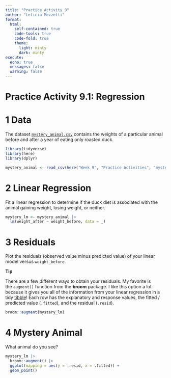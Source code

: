 ```yaml
---
title: "Practice Activity 9"
author: "Leticia Mezzetti"
format: 
  html:
    self-contained: true
    code-tools: true
    code-fold: true
    theme: 
      light: minty
      dark: minty
execute: 
  echo: true
  messages: false
  warning: false
---
```


# **Practice Activity 9.1: Regression**

# **1 Data**

The dataset [`mystery_animal.csv`](https://atheobold.github.io/stat-331/9_simulation-regression/Practice%20Activity/mystery_animal.csv) contains the weights of a particular animal before and after a year of eating only roasted duck.

```r
library(tidyverse)
library(here)
library(dplyr)

mystery_animal <- read_csv(here("Week 9", "Practice Activities", "mystery_animal.csv"))
```

# **2 Linear Regression**

Fit a linear regression to determine if the duck diet is associated with the animal gaining weight, losing weight, or neither.

```r
mystery_lm <- mystery_animal |>
  lm(weight_after ~ weight_before, data = _)
```

# **3 Residuals**

Plot the residuals (observed value minus predicted value) of your linear model versus `weight_before`.

**Tip**

There are a few different ways to obtain your residuals. My favorite is the `augment()` function from the **broom** package. I like this option a lot because it gives you all of the information from your linear regression in a tidy [tibble]{.underline}! Each row has the explanatory and response values, the fitted / predicted value (`.fitted`), and the residual (`.resid`).

```r
broom::augment(mystery_lm)
```

# **4 Mystery Animal**

What animal do you see?

```r
mystery_lm |> 
  broom::augment() |> 
  ggplot(mapping = aes(y = .resid, x = .fitted)) +
  geom_point()
```
